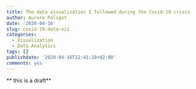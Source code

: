 ```yaml
---
title: The data visualization I followed during the Covid-19 crisis
author: Aurore Paligot
date: '2020-04-16'
slug: covid-19-data-viz
categories:
  - Visualization
  - Data Analytics
tags: []
publishdate: '2020-04-16T12:41:28+02:00'
comments: yes
---
```

** this is a draft**

